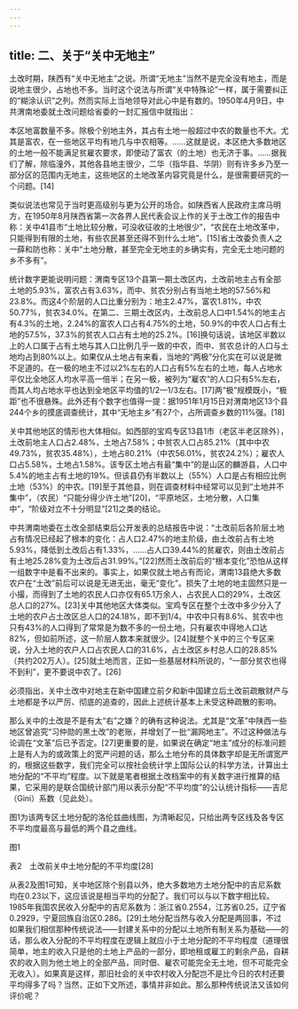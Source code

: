 ```yaml
---
---
---
```

title: 二、关于“关中无地主”
---




土改时期，陕西有“关中无地主”之说。所谓“无地主”当然不是完全没有地主，而是说地主很少，占地也不多。当时这个说法与所谓“关中特殊论”一样，属于需要纠正的“糊涂认识”之列。然而实际上当地领导对此心中是有数的。1950年4月9日，中共渭南地委就土改问题给省委的一封汇报信中就指出：


本区地富数量不多。除极个别地主外，其占有土地一般超过中农的数量也不大。尤其是富农，在一些地区平均有地几与中农相等。……这就是说，本区绝大多数地区的土地一般不能满足贫雇农要求，即使动了富农（的土地）也无济于事。……据我们了解，除临潼外，其他各县地主很少，二华（指华县、华阴）则有许多乡乃至一部分区的范围内无地主，这些地区的土地改革内容究竟是什么，是很需要研究的一个问题。[14]


类似说法也常见于当时更高级别与更为公开的场合。如陕西省人民政府主席马明方，在1950年8月陕西省第一次各界人民代表会议上作的关于土改工作的报告中称：关中41县市“土地比较分散，可没收征收的土地很少”，“农民在土地改革中，只能得到有限的土地，有些农民甚至还得不到什么土地”。[15]省土改委负责人之一薛和防也称：关中“土地分散，甚至完全无地主的乡确实有，完全无土地问题的乡不多有”。

统计数字更能说明问题：渭南专区13个县第一期土改区内，土改前地主占有全部土地的5.93%，富农占有3.63%，而中、贫农分别占有当地土地的57.56%和23.8%。而这4个阶层的人口比重分别为：地主2.47%，富农1.81%，中农50.77%，贫农34.0%。在第二、三期土改区内，土改前总人口中1.54%的地主占有4.3%的土地，2.24%的富农人口占有4.75%的土地，50.9%的中农人口占有土地的57.5%，37.3%的贫农人口占有土地的25.2%。[16]换句话说，该地区半数以上的人口属于占有土地与其人口比例几乎一致的中农，而中、贫农总计的人口与土地均占到80%以上。如果仅从土地占有来看，当地的“两极”分化实在可以说是微不足道的。在一极的地主不过以2%左右的人口占有5%左右的土地，每人占地水平仅比全地区人均水平高一倍半；在另一极，被列为“雇农”的人口只有5%左右，而其人均占地水平也达到全地区平均值的1/2—1/3左右。[17]两“极”规模既小，“极距”也不很悬殊。此外还有个数字也值得一提：据1951年1月15日对渭南地区13个县244个乡的摸底调查统计，其中“无地主乡”有27个，占所调查乡数的11%强。[18]

关中其他地区的情形也大体相似。如西部的宝鸡专区13县1市（老区半老区除外），土改前地主人口占2.48%，土地占7.58%；中贫农人口占85.21%（其中中农49.73%，贫农35.48%），土地占80.21%（中农56.01%，贫农24.2%）；雇农人口占5.58%，土地占1.58%。该专区土地占有最“集中”的是山区的麟游县，人口中5.4%的地主占有土地的19%。但该县仍有半数以上（55%）人口是占有相应比例土地（53%）的中农。[19]至于其他县，则在调查材料中经常可以见到“土地并不集中”，（农民）“只能分得少许土地”[20]，“平原地区，土地分散，人口集中”，“阶级对立不十分明显”[21]之类的结论。

中共渭南地委在土改全部结束后公开发表的总结报告中说：“土改前后各阶层土地占有情况已经起了根本的变化：占人口2.47%的地主阶级，由土改前占有土地5.93%，降低到土改后占有1.33%，……占人口39.44%的贫雇农，则由土改前占有土地25.28%变为土改后占31.99%。”[22]然而土改前后的“根本变化”恐怕从这样一组数字中是看不出来的。事实上，如果仅就土地占有而论，渭南13县绝大多数农户在“土改”前后可以说是无进无出，毫无“变化”。损失了土地的地主固然只是一小撮，而得到了土地的农民人口亦仅有65.1万余人，占农民人口的29%，土改区总人口的27%。[23]关中其他地区大体类似。宝鸡专区在整个土改中多少分入了土地的农户占土改区总人口的24.18%，即不到1/4。中农中只有8.6%、贫农中也只有43%的人口得到了常常是为数不多的一份土地，只有雇农中得地人口达82%，但如前所述，这一阶层人数本来就很少。[24]就整个关中的三个专区来说，分入土地的农户人口占农民人口的31.6%，占土改区乡村总人口的28.85%（共约202万人）。[25]就土地而言，正如一些基层材料所说的，“一部分贫农也得不到利”，更不要说中农了。[26]

必须指出，关中土改中对地主在新中国建立前夕和新中国建立后土改前疏散财产与土地都是予以严厉、彻底的追查的，因此上述统计基本上未受这种疏散的影响。

那么关中的土改是不是有太“右”之嫌？的确有这种说法。尤其是“文革”中陕西一些地区曾追究“习仲勋的黑土改”的老账，并增划了一批“漏网地主”。不过这种做法与论调在“文革”后已予否定。[27]更重要的是，如果说在确定“地主”成分的标准问题上是有人为的或政策上的宽严问题的话，那么土地分布的具体数字却是无所谓宽严的，根据这些数字，我们完全可以按社会统计学上国际公认的科学方法，计算出土地分配的“不平均”程度。以下就是笔者根据土改档案中的有关数字进行推算的结果，它采用的是联合国统计部门用以表示分配“不平均度”的公认统计指标——吉尼（Gini）系数（见此处）。

图1为该两专区土地分配的洛伦兹曲线图，为清晰起见，只给出两专区线及各专区不平均度最高与最低的两个县之曲线。

图1



表2　土改前关中土地分配的不平均度[28]



从表2及图1可知，关中地区除个别县以外，绝大多数地方土地分配中的吉尼系数均在0.23以下，这应该说是相当平均的分配了。我们可以与以下数字相比较。1985年我国农民收入分配中的吉尼系数为：浙江省0.2554，江苏省0.25，辽宁省0.2929，宁夏回族自治区0.286。[29]土地分配当然与收入分配是两回事，不过如果我们相信那种传统说法——封建关系中的分配以土地所有制关系为基础——的话，那么收入分配的不平均程度在逻辑上就应小于土地分配的不平均程度（道理很简单，地主的收入只是他的土地上产品的一部分，即地租或雇工的剩余产品，自耕农的收入则为他土地上的全部产品，同时佃、雇农可能完全无土地，但不可能完全无收入）。如果真是这样，那旧社会的关中农村收入分配岂不是比今日的农村还要平均得多了吗？当然，正如下文所述，事情并非如此。那么那种传统说法又该如何评价呢？